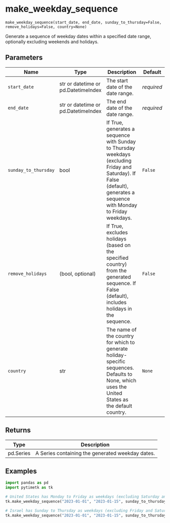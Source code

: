 # make_weekday_sequence { #timetk.make_weekday_sequence }

`make_weekday_sequence(start_date, end_date, sunday_to_thursday=False, remove_holidays=False, country=None)`

Generate a sequence of weekday dates within a specified date range, optionally excluding weekends and holidays.

## Parameters

| Name                 | Type                                | Description                                                                                                                                                              | Default    |
|----------------------|-------------------------------------|--------------------------------------------------------------------------------------------------------------------------------------------------------------------------|------------|
| `start_date`         | str or datetime or pd.DatetimeIndex | The start date of the date range.                                                                                                                                        | _required_ |
| `end_date`           | str or datetime or pd.DatetimeIndex | The end date of the date range.                                                                                                                                          | _required_ |
| `sunday_to_thursday` | bool                                | If True, generates a sequence with Sunday to Thursday weekdays (excluding Friday and Saturday). If False (default), generates a sequence with Monday to Friday weekdays. | `False`    |
| `remove_holidays`    | (bool, optional)                    | If True, excludes holidays (based on the specified country) from the generated sequence. If False (default), includes holidays in the sequence.                          | `False`    |
| `country`            | str                                 | The name of the country for which to generate holiday-specific sequences. Defaults to None, which uses the United States as the default country.                         | `None`     |

## Returns

| Type      | Description                                      |
|-----------|--------------------------------------------------|
| pd.Series | A Series containing the generated weekday dates. |

## Examples

```python
import pandas as pd
import pytimetk as tk

# United States has Monday to Friday as weekdays (excluding Saturday and Sunday and holidays)
tk.make_weekday_sequence("2023-01-01", "2023-01-15", sunday_to_thursday=False, remove_holidays=True, country='UnitedStates')
```

```python
# Israel has Sunday to Thursday as weekdays (excluding Friday and Saturday and Israel holidays)
tk.make_weekday_sequence("2023-01-01", "2023-01-15", sunday_to_thursday=True, remove_holidays=True, country='Israel')
```